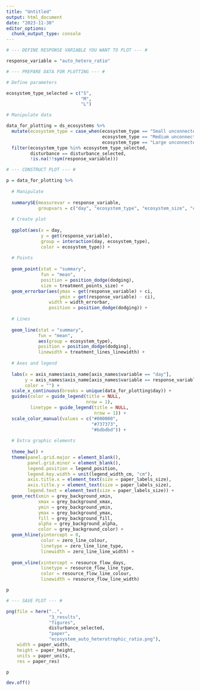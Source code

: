 ```yaml
---
title: "Untitled"
output: html_document
date: "2023-11-30"
editor_options: 
  chunk_output_type: console
---
```


```r

# --- DEFINE RESPONSE VARIABLE YOU WANT TO PLOT --- #

response_variable = "auto_hetero_ratio"
```

```r

# --- PREPARE DATA FOR PLOTTING --- #

# Define parameters

ecosystem_type_selected = c("S",
                            "M",
                            "L")

# Manipulate data

data_for_plotting = ds_ecosystems %>%
  mutate(ecosystem_type = case_when(ecosystem_type == "Small unconnected" ~ "S",
                                    ecosystem_type == "Medium unconnected" ~ "M",
                                    ecosystem_type == "Large unconnected" ~ "L")) %>%
  filter(ecosystem_type %in% ecosystem_type_selected,
         disturbance == disturbance_selected,
         !is.na(!!sym(response_variable)))
```

```r

# --- CONSTRUCT PLOT --- #

p = data_for_plotting %>%
  
  # Manipulate
  
  summarySE(measurevar = response_variable,
            groupvars = c("day", "ecosystem_type", "ecosystem_size", "connection")) %>%
  
  # Create plot
  
  ggplot(aes(x = day,
             y = get(response_variable),
             group = interaction(day, ecosystem_type),
             color = ecosystem_type)) +
  
  # Points
  
  geom_point(stat = "summary",
             fun = "mean",
             position = position_dodge(dodging),
             size = treatment_points_size) +
  geom_errorbar(aes(ymax = get(response_variable) + ci,
                    ymin = get(response_variable) - ci),
                width = width_errorbar,
                position = position_dodge(dodging)) +
  
  # Lines
  
  geom_line(stat = "summary",
            fun = "mean",
            aes(group = ecosystem_type),
            position = position_dodge(dodging),
            linewidth = treatment_lines_linewidth) +
  
  # Axes and legend
  
  labs(x = axis_names$axis_name[axis_names$variable == "day"],
       y = axis_names$axis_name[axis_names$variable == response_variable],
       color = "") +
  scale_x_continuous(breaks = unique(data_for_plotting$day)) +
  guides(color = guide_legend(title = NULL,
                              nrow = 1),
         linetype = guide_legend(title = NULL,
                                 nrow = 1)) +
  scale_color_manual(values = c("#000000",
                                "#737373",
                                "#bdbdbd")) +
  
  # Extra graphic elements
  
  theme_bw() +
  theme(panel.grid.major = element_blank(),
        panel.grid.minor = element_blank(),
        legend.position = legend_position,
        legend.key.width = unit(legend_width_cm, "cm"),
        axis.title.x = element_text(size = paper_labels_size),
        axis.title.y = element_text(size = paper_labels_size),
        legend.text = element_text(size = paper_labels_size)) +
  geom_rect(xmin = grey_background_xmin, 
            xmax = grey_background_xmax,
            ymin = grey_background_ymin, 
            ymax = grey_background_ymax, 
            fill = grey_background_fill, 
            alpha = grey_background_alpha,
            color = grey_background_color) + 
  geom_hline(yintercept = 0,
             color = zero_line_colour,
             linetype = zero_line_line_type,
             linewidth = zero_line_line_width) +
  
  geom_vline(xintercept = resource_flow_days,
             linetype = resource_flow_line_type,
             color = resource_flow_line_colour,
             linewidth = resource_flow_line_width)

p
```

```r

# --- SAVE PLOT --- #

png(file = here("..",
                "3_results", 
                "figures", 
                disturbance_selected, 
                "paper", 
                "ecosystem_auto_heterotrophic_ratio.png"),
    width = paper_width,
    height = paper_height,
    units = paper_units,
    res = paper_res)

p

dev.off()
```